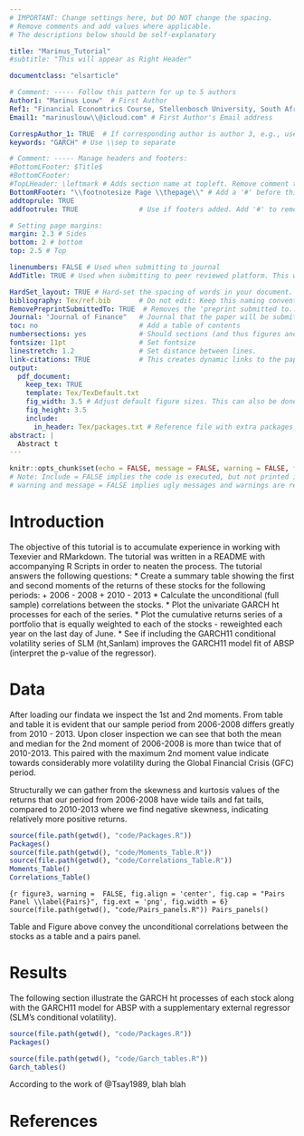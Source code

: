 ```yaml
---
# IMPORTANT: Change settings here, but DO NOT change the spacing. 
# Remove comments and add values where applicable. 
# The descriptions below should be self-explanatory

title: "Marinus_Tutorial"
#subtitle: "This will appear as Right Header"

documentclass: "elsarticle"

# Comment: ----- Follow this pattern for up to 5 authors
Author1: "Marinus Louw"  # First Author
Ref1: "Financial Economtrics Course, Stellenbosch University, South Africa" # First Author's Affiliation
Email1: "marinuslouw\\@icloud.com" # First Author's Email address

CorrespAuthor_1: TRUE  # If corresponding author is author 3, e.g., use CorrespAuthor_3: TRUE
keywords: "GARCH" # Use \\sep to separate

# Comment: ----- Manage headers and footers:
#BottomLFooter: $Title$
#BottomCFooter:
#TopLHeader: \leftmark # Adds section name at topleft. Remove comment to add it.
BottomRFooter: "\\footnotesize Page \\thepage\\" # Add a '#' before this line to remove footer.
addtoprule: TRUE
addfootrule: TRUE               # Use if footers added. Add '#' to remove line.

# Setting page margins:
margin: 2.3 # Sides
bottom: 2 # bottom
top: 2.5 # Top

linenumbers: FALSE # Used when submitting to journal
AddTitle: TRUE # Used when submitting to peer reviewed platform. This will remove author names. 

HardSet_layout: TRUE # Hard-set the spacing of words in your document. This will stop LaTeX squashing text to fit on pages, e.g. This is done by hard-setting the spacing dimensions. Set to FALSE if you want LaTeX to optimize this for your paper. 
bibliography: Tex/ref.bib       # Do not edit: Keep this naming convention and location.
RemovePreprintSubmittedTo: TRUE  # Removes the 'preprint submitted to...' at bottom of titlepage
Journal: "Journal of Finance"   # Journal that the paper will be submitting to, if RemovePreprintSubmittedTo is set to TRUE.
toc: no                         # Add a table of contents
numbersections: yes             # Should sections (and thus figures and tables) be numbered?
fontsize: 11pt                  # Set fontsize
linestretch: 1.2                # Set distance between lines.
link-citations: TRUE            # This creates dynamic links to the papers in reference list.
output:
  pdf_document:
    keep_tex: TRUE
    template: Tex/TexDefault.txt
    fig_width: 3.5 # Adjust default figure sizes. This can also be done in the chunks of the text.
    fig_height: 3.5
    include:
      in_header: Tex/packages.txt # Reference file with extra packages
abstract: |
  Abstract t
---
```


<!-- First: Set your default preferences for chunk options: -->

<!-- If you want a chunk's code to be printed, set echo = TRUE. message = FALSE stops R printing ugly package loading details in your final paper too. I also suggest setting warning = FALSE and checking for warnings in R, else you might find ugly warnings in your paper. -->

```r
knitr::opts_chunk$set(echo = FALSE, message = FALSE, warning = FALSE, fig.width = 6, fig.height = 5, fig.pos="H", fig.pos = 'H')
# Note: Include = FALSE implies the code is executed, but not printed in your pdf.
# warning and message = FALSE implies ugly messages and warnings are removed from your pdf. These should be picked up when you execute the command chunks (code sections below) in your rmd, not printed in your paper!

```


<!-- ############################## -->
<!-- # Start Writing here: -->
<!-- ############################## -->

# Introduction \label{Introduction}
The objective of this tutorial is to accumulate experience in working with Texevier and RMarkdown. The tutorial was written in a README with accompanying R Scripts in order to neaten the process. The tutorial answers the following questions:
* Create a summary table showing the first and second moments of the returns of these stocks for the following periods:
+ 2006 - 2008
+ 2010 - 2013
* Calculate the unconditional (full sample) correlations between the stocks.
* Plot the univariate GARCH ht processes for each of the series.
* Plot the cumulative returns series of a portfolio that is equally weighted to each of the stocks - reweighted each year on the last day of June.
* See if including the GARCH11 conditional volatility series of SLM (ht,Sanlam) improves the GARCH11 model fit of ABSP (interpret the p-value of the regressor).

# Data \label{Data}
After loading our findata we inspect the 1st and 2nd moments. From table \ref{Moments-A} and table \ref{Moments-B} it is evident that our sample period from 2006-2008 differs greatly from 2010 - 2013. Upon closer inspection we can see that both the mean and median for the 2nd moment of 2006-2008 is more than twice that of 2010-2013. This paired with the maximum 2nd moment value indicate towards considerably more volatility during the Global Financial Crisis (GFC) period.

Structurally we can gather from the skewness and kurtosis values of the returns that our period from 2006-2008 have wide tails and fat tails, compared to 2010-2013 where we find negative skewness, indicating relatively more positive returns. 

```r
source(file.path(getwd(), "code/Packages.R"))
Packages()
source(file.path(getwd(), "code/Moments_Table.R"))
source(file.path(getwd(), "code/Correlations_Table.R"))
Moments_Table()
Correlations_Table()
```
```{r figure3, warning =  FALSE, fig.align = 'center', fig.cap = "Pairs Panel \\label{Pairs}", fig.ext = 'png', fig.width = 6}
source(file.path(getwd(), "code/Pairs_panels.R"))
Pairs_panels()
```

Table \ref{Correlations} and Figure \ref{Pairs} above convey the unconditional correlations between the stocks as a table and a pairs panel.

# Results

The following section illustrate the GARCH ht processes of each stock along with the GARCH11 model for ABSP with a supplementary external regressor (SLM's conditional volatility). 

\ref{GARCH-A} \ref{GARCH-B}

```r
source(file.path(getwd(), "code/Packages.R"))
Packages()
```
```r
source(file.path(getwd(), "code/Garch_tables.R"))
Garch_tables()
```
According to the work of @Tsay1989, blah blah

# References

